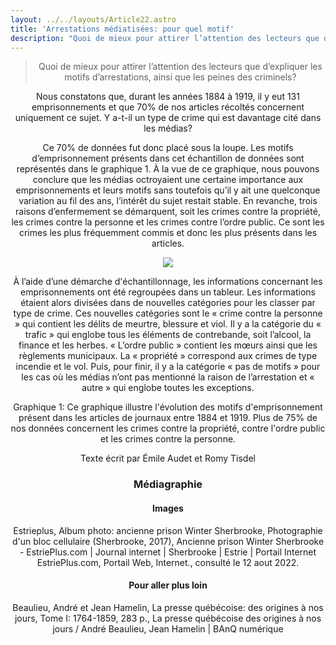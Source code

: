 ```yaml
---
layout: ../../layouts/Article22.astro
title: 'Arrestations médiatisées: pour quel motif'
description: "Quoi de mieux pour attirer l’attention des lecteurs que d’expliquer les motifs d’arrestations, ainsi que les peines des criminels?"
---
```


<Header titre="Arrestations médiatisées: pour quel motif" image="/assets/img/photo-1605866756747-c06a83b3f6c6.avif"/>
  
<Text>
<blockquote>Quoi de mieux pour attirer l’attention des lecteurs que d’expliquer les motifs d’arrestations, ainsi que les peines des criminels?</blockquote>

Nous constatons que, durant les années 1884 à 1919, il y eut 131 emprisonnements et que 70% de nos articles récoltés concernent uniquement ce sujet. Y a-t-il un type de crime qui est davantage cité dans les médias?

Ce 70% de données fut donc placé sous la loupe. Les motifs d’emprisonnement présents dans cet échantillon de données sont représentés dans le graphique 1. À la vue de ce graphique, nous pouvons conclure que les médias octroyaient une certaine importance aux emprisonnements et leurs motifs sans toutefois qu’il y ait une quelconque variation au fil des ans, l’intérêt du sujet restait stable. En revanche, trois raisons d’enfermement se démarquent, soit les crimes contre la propriété, les crimes contre la personne et les crimes contre l’ordre public. Ce sont les crimes les plus fréquemment commis et donc les plus présents dans les articles.

<img src="/assets/img/64027.jfif" class="mx-auto"/>

À l’aide d’une démarche d'échantillonnage, les informations concernant les emprisonnements ont été regroupées dans un tableur.  Les informations étaient alors divisées dans de nouvelles catégories pour les classer par type de crime. Ces nouvelles catégories sont le « crime contre la personne » qui contient les délits de meurtre, blessure et viol. Il y a la catégorie du « trafic » qui englobe tous les éléments de contrebande, soit l’alcool, la finance et les herbes. « L’ordre public » contient les mœurs ainsi que les règlements municipaux. La « propriété » correspond aux crimes de type incendie et le vol. Puis, pour finir, il y a la catégorie « pas de motifs » pour les cas où les médias n’ont pas mentionné la raison de l’arrestation et « autre » qui englobe toutes les exceptions.

<div class="flourish-embed flourish-chart" data-src="visualisation/12903362"><script src="https://public.flourish.studio/resources/embed.js"></script></div>

Graphique 1: Ce graphique illustre l'évolution des motifs d'emprisonnement présent dans les articles de journaux entre 1884 et 1919. Plus de 75% de nos données concernent les crimes contre la propriété, contre l'ordre public et les crimes contre la personne.

Texte écrit par Émile Audet et Romy Tisdel

</Text>
<Chapitres 
  description=""
  chapitres={
    [
      {label: "Médias locaux - Présentation", url: "/2022/medias-1"},
      {label: "Emprisonnements et médias", url: "/2022/medias-2", current: true},
      {label: "Évasion dans les médias", url: "/2022/medias-3"},
    ]
  }
/>

<div class="p-10 lg:p-24 py-5 lg:py-12 text-sm bg-gray-400">
  <h3>Médiagraphie</h3>
<h4>Images</h4>
Estrieplus, Album photo: ancienne prison Winter Sherbrooke, Photographie d'un bloc cellulaire (Sherbrooke, 2017), Ancienne prison Winter Sherbrooke - EstriePlus.com | Journal internet | Sherbrooke | Estrie | Portail Internet EstriePlus.com, Portail Web, Internet., consulté le 12 aout 2022.

<h4>Pour aller plus loin</h4>
Beaulieu, André et Jean Hamelin, La presse québécoise: des origines à nos jours, Tome I: 1764-1859, 283 p., La presse québécoise des origines à nos jours / André Beaulieu, Jean Hamelin | BAnQ numérique

</div>